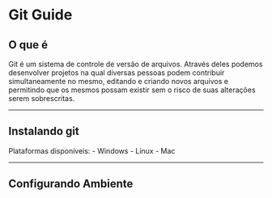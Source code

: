 # Git Guide

## O que é

Git é um sistema de controle de versão de arquivos. Através deles podemos desenvolver projetos na qual diversas pessoas podem contribuir simultaneamente no mesmo, editando e criando novos arquivos e permitindo que os mesmos possam existir sem o risco de suas alterações serem sobrescritas.

---

## Instalando git

Plataformas disponíveis: - Windows - Linux - Mac

---

## Configurando Ambiente

